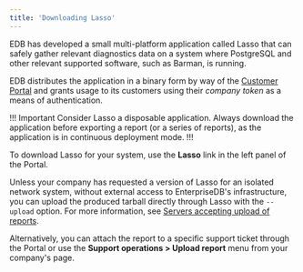 ```yaml
---
title: 'Downloading Lasso'
---
```


EDB has developed a small multi-platform application called Lasso that 
can safely gather relevant diagnostics data on a system where PostgreSQL
and other relevant supported software, such as Barman, is running.

EDB distributes the application in a binary form by way of the
[Customer Portal](https://techsupport.enterprisedb.com/)
and grants usage to its customers using their *company token* as a means of authentication.

!!! Important
Consider Lasso a disposable application.
Always download the application before exporting a report (or a series of
reports), as the application is in continuous deployment mode.
!!!

To download Lasso for your system, use the
**Lasso** link in the left panel of the Portal.

Unless your company has requested a version of Lasso for
an isolated network system, without external access to EnterpriseDB's
infrastructure, you can upload the produced tarball
directly through Lasso with the `--upload` option. For more information, see [Servers accepting upload of reports](96-appendix-a).

Alternatively, you can attach the report to a specific support ticket
through the Portal or use the **Support operations > Upload report** menu
from your company's page.
